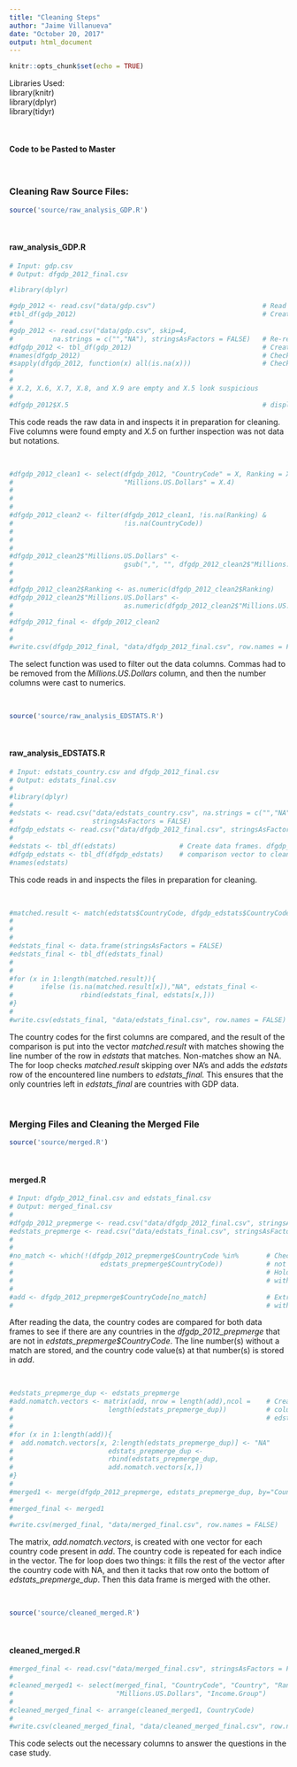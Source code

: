 ```yaml
---
title: "Cleaning Steps"
author: "Jaime Villanueva"
date: "October 20, 2017"
output: html_document
---
```


```r
knitr::opts_chunk$set(echo = TRUE)
```

Libraries Used:<br>
library(knitr)<br>
library(dplyr)<br>
library(tidyr)<br>

<br>

#### Code to be Pasted to Master

<br>

### Cleaning Raw Source Files:
```r
source('source/raw_analysis_GDP.R')
```

<br>

#### raw_analysis_GDP.R
```r
# Input: gdp.csv
# Output: dfgdp_2012_final.csv

#library(dplyr)

#gdp_2012 <- read.csv("data/gdp.csv")                           # Read in data for inspection
#tbl_df(gdp_2012)                                               # Create data frame for inspection
#
#gdp_2012 <- read.csv("data/gdp.csv", skip=4, 
#          na.strings = c("","NA"), stringsAsFactors = FALSE)   # Re-read data skipping header
#dfgdp_2012 <- tbl_df(gdp_2012)                                 # Create data frame 
#names(dfgdp_2012)                                              # Check column names
#sapply(dfgdp_2012, function(x) all(is.na(x)))                  # Check for columns with no data
#
#
# X.2, X.6, X.7, X.8, and X.9 are empty and X.5 look suspicious
#
#dfgdp_2012$X.5                                                 # displaying data for X.5
```
This code reads the raw data in and inspects it in preparation for cleaning. Five columns were found empty and *X.5* on further inspection was not data but notations.

<br>


```r
#dfgdp_2012_clean1 <- select(dfgdp_2012, "CountryCode" = X, Ranking = X.1, Country = X.3,  # Select and   
#                            "Millions.US.Dollars" = X.4)                                  # rename columns 
#                                                                                          # 1,2,4, and 5
#
#
#dfgdp_2012_clean2 <- filter(dfgdp_2012_clean1, !is.na(Ranking) &                  # Filter out any 
#                            !is.na(CountryCode))                                  # line without a
#                                                                                  # country code and ranking
#
#
#dfgdp_2012_clean2$"Millions.US.Dollars" <-                                         # Get rid of the commas 
#                            gsub(",", "", dfgdp_2012_clean2$"Millions.US.Dollars") # in the 
#                                                                                   # "Millions.US.Dollars" 
#                                                                                  
#dfgdp_2012_clean2$Ranking <- as.numeric(dfgdp_2012_clean2$Ranking)                 # Convert Ranking and 
#dfgdp_2012_clean2$"Millions.US.Dollars" <-                                         # Millions.US.Dollars 
#                            as.numeric(dfgdp_2012_clean2$"Millions.US.Dollars")    # columns to numeric
#
#dfgdp_2012_final <- dfgdp_2012_clean2                                              # Re-assign to output   
#                                                                                   # file
#
#write.csv(dfgdp_2012_final, "data/dfgdp_2012_final.csv", row.names = FALSE)
```
The select function was used to filter out the data columns. Commas had to be removed from the *Millions.US.Dollars* column, and then the number columns were cast to numerics.

<br>

```r
source('source/raw_analysis_EDSTATS.R')
```

<br>

#### raw_analysis_EDSTATS.R
```r
# Input: edstats_country.csv and dfgdp_2012_final.csv
# Output: edstats_final.csv
#
#library(dplyr)
#
#edstats <- read.csv("data/edstats_country.csv", na.strings = c("","NA"),             # Read in files and 
#                    stringsAsFactors = FALSE)                                        # and fill blanks 
#dfgdp_edstats <- read.csv("data/dfgdp_2012_final.csv", stringsAsFactors = FALSE)     # with NA
#
#edstats <- tbl_df(edstats)                # Create data frames. dfgdp_edstats is used for country code
#dfgdp_edstats <- tbl_df(dfgdp_edstats)    # comparison vector to clean edstats
#names(edstats)
```    
This code reads in and inspects the files in preparation for cleaning.

<br>

```r
#matched.result <- match(edstats$CountryCode, dfgdp_edstats$CountryCode)     # Creates vector holding line 
#                                                                            # number(s) if matched edstats
#                                                                            # and NAs if not matched
#
#edstats_final <- data.frame(stringsAsFactors = FALSE)                       # Initialize empty data frame
#edstats_final <- tbl_df(edstats_final)                                      
#
#
#for (x in 1:length(matched.result)){                                      # Iterate through matched.result 
#       ifelse (is.na(matched.result[x]),"NA", edstats_final <-            # if not NA, tack row onto
#                 rbind(edstats_final, edstats[x,]))                       # edstats_final
#}
#
#write.csv(edstats_final, "data/edstats_final.csv", row.names = FALSE)
```
The country codes for the first columns are compared, and the result of the comparison is put into the vector *matched.result* with matches showing the line number of the row in *edstats* that matches. Non-matches show an NA. The for loop checks *matched.result* skipping over NA's and adds the *edstats* row of the encountered line numbers to *edstats_final.* This ensures that the only countries left in *edstats_final* are countries with GDP data.

<br>

### Merging Files and Cleaning the Merged File
```r
source('source/merged.R')
```

<br>

#### merged.R
```r
# Input: dfgdp_2012_final.csv and edstats_final.csv
# Output: merged_final.csv
#
#dfgdp_2012_prepmerge <- read.csv("data/dfgdp_2012_final.csv", stringsAsFactors = FALSE)
#edstats_prepmerge <- read.csv("data/edstats_final.csv", stringsAsFactors = FALSE)
#
#
#no_match <- which(!(dfgdp_2012_prepmerge$CountryCode %in%       # Check if any countries from dfgdp are  
#                      edstats_prepmerge$CountryCode))           # not in EDSTATS by CountryCode          
#                                                                # Holds line number(s) of country code(s) 
#                                                                # with no match
#
#add <- dfgdp_2012_prepmerge$CountryCode[no_match]               # Extracts value(s) of country code(s) 
#                                                                # with no match
```
After reading the data, the country codes are compared for both data frames to see if there are any countries in the *dfgdp_2012_prepmerge* that are not in *edstats_prepmerge$CountryCode*. The line number(s) without a match are stored, and the country code value(s) at that number(s) is stored in *add*.

<br>

```r
#edstats_prepmerge_dup <- edstats_prepmerge                    
#add.nomatch.vectors <- matrix(add, nrow = length(add),ncol =    # Create matrix with with each 
#                        length(edstats_prepmerge_dup))          # column being vector to be added to 
#                                                                # edstats_prepmerge_dup
#
#for (x in 1:length(add)){                                             # For every country not matched,
#  add.nomatch.vectors[x, 2:length(edstats_prepmerge_dup)] <- "NA"     # fill vector with "NA" after 
#                        edstats_prepmerge_dup <-                      # country code and bind the 
#                        rbind(edstats_prepmerge_dup,                  # vector as new row on              
#                        add.nomatch.vectors[x,])                      # edstats_prepmerge_dup              
#}
#                                              
#merged1 <- merge(dfgdp_2012_prepmerge, edstats_prepmerge_dup, by="CountryCode")  # Merge by country code
#
#merged_final <- merged1
#
#write.csv(merged_final, "data/merged_final.csv", row.names = FALSE)
```
The matrix, *add.nomatch.vectors*, is created with one vector for each country code present in *add*. The country code is repeated for each indice in the vector. The for loop does two things: it fills the rest of the vector after the country code with NA, and then it tacks that row onto the bottom of *edstats_prepmerge_dup*. Then this data frame is merged with the other.

<br>

```r
source('source/cleaned_merged.R')
```

<br>

#### cleaned_merged.R
```r
#merged_final <- read.csv("data/merged_final.csv", stringsAsFactors = FALSE)       
#
#cleaned_merged1 <- select(merged_final, "CountryCode", "Country", "Ranking",       # Select desired columns
#                          "Millions.US.Dollars", "Income.Group")
#
#cleaned_merged_final <- arrange(cleaned_merged1, CountryCode)                      # Perform final merge
#
#write.csv(cleaned_merged_final, "data/cleaned_merged_final.csv", row.names = FALSE)
```
This code selects out the necessary columns to answer the questions in the case study.







 
 

